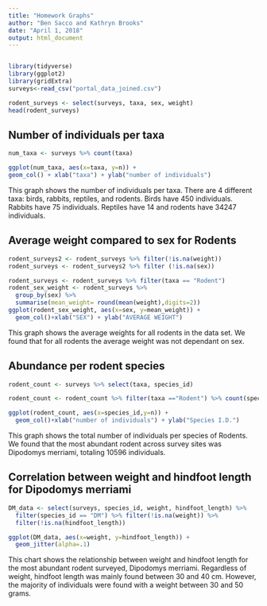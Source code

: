 ```yaml
---
title: "Homework Graphs"
author: "Ben Sacco and Kathryn Brooks"
date: "April 1, 2018"
output: html_document
---
```


```r
```
```r
library(tidyverse)
library(ggplot2)
library(gridExtra)
surveys<-read_csv("portal_data_joined.csv")

```






```r
rodent_surveys <- select(surveys, taxa, sex, weight)
head(rodent_surveys)

```

## Number of individuals per taxa

```r
num_taxa <- surveys %>% count(taxa) 

ggplot(num_taxa, aes(x=taxa, y=n)) +
geom_col() + xlab("taxa") + ylab("number of individuals")
```

This graph shows the number of individuals per taxa. There are 4 different taxa: birds, rabbits, reptiles, and rodents. Birds have 450 individuals. Rabbits have 75 individuals. Reptiles have 14 and rodents have 34247 individuals.

## Average weight compared to sex for Rodents
```r

rodent_surveys2 <- rodent_surveys %>% filter(!is.na(weight))
rodent_surveys <- rodent_surveys2 %>% filter (!is.na(sex))                     

rodent_surveys <- rodent_surveys %>% filter(taxa == "Rodent")
rodent_sex_weight <- rodent_surveys %>%
  group_by(sex) %>%
  summarise(mean_weight= round(mean(weight),digits=2))
ggplot(rodent_sex_weight, aes(x=sex, y=mean_weight)) +
  geom_col()+xlab("SEX") + ylab("AVERAGE WEIGHT")
```

This graph shows the average weights for all rodents in the data set.  We found that for all rodents the average weight was not dependant on sex.



## Abundance per rodent species

```r
rodent_count <- surveys %>% select(taxa, species_id)

rodent_count <- rodent_count %>% filter(taxa =="Rodent") %>% count(species_id)

ggplot(rodent_count, aes(x=species_id,y=n)) +
  geom_col()+xlab("number of individuals") + ylab("Species I.D.")
```

This graph shows the total number of individuals per species of Rodents.  We found that the most abundant rodent across survey sites was Dipodomys merriami, totaling 10596 individuals.

## Correlation between weight and hindfoot length for Dipodomys merriami

```r
DM_data <- select(surveys, species_id, weight, hindfoot_length) %>% 
  filter(species_id == "DM") %>% filter(!is.na(weight)) %>% 
  filter(!is.na(hindfoot_length))

ggplot(DM_data, aes(x=weight, y=hindfoot_length)) + 
  geom_jitter(alpha=.1)
```
This chart shows the relationship between weight and hindfoot length for the most abundant rodent surveyed, Dipodomys merriami. Regardless of weight, hindfoot length was mainly found between 30 and 40 cm. However, the majority of individuals were found with a weight between 30 and 50 grams.

